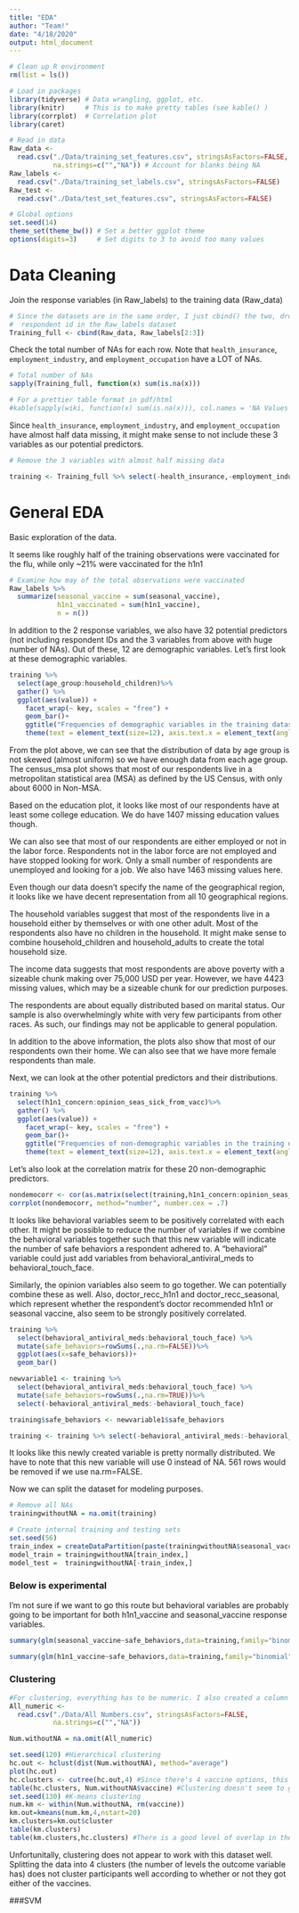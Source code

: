 ```yaml
---
title: "EDA"
author: "Team!"
date: "4/18/2020"
output: html_document
---
```


```r
# Clean up R environment
rm(list = ls())

# Load in packages
library(tidyverse) # Data wrangling, ggplot, etc.
library(knitr)     # This is to make pretty tables (see kable() )
library(corrplot)  # Correlation plot 
library(caret)

# Read in data
Raw_data <- 
  read.csv("./Data/training_set_features.csv", stringsAsFactors=FALSE,
           na.strings=c("","NA")) # Account for blanks being NA
Raw_labels <- 
  read.csv("./Data/training_set_labels.csv", stringsAsFactors=FALSE)
Raw_test <- 
  read.csv("./Data/test_set_features.csv", stringsAsFactors=FALSE)

# Global options
set.seed(14)
theme_set(theme_bw()) # Set a better ggplot theme
options(digits=3)     # Set digits to 3 to avoid too many values
```


# Data Cleaning

Join the response variables (in Raw_labels) to the training data (Raw_data)
```r
# Since the datasets are in the same order, I just cbind() the two, dropping
#  respondent id in the Raw_labels dataset
Training_full <- cbind(Raw_data, Raw_labels[2:3])
```


Check the total number of NAs for each row. Note that `health_insurance`, `employment_industry`, and `employment_occupation` have a LOT of NAs.  

```r
# Total number of NAs
sapply(Training_full, function(x) sum(is.na(x)))

# For a prettier table format in pdf/html
#kable(sapply(wiki, function(x) sum(is.na(x))), col.names = 'NA Values')
```

Since `health_insurance`, `employment_industry`, and `employment_occupation` have almost half data missing, it might make sense to not include these 3 variables as our potential predictors.

```r
# Remove the 3 variables with almost half missing data

training <- Training_full %>% select(-health_insurance,-employment_industry,-employment_occupation)
```

# General EDA
Basic exploration of the data. 

It seems like roughly half of the training observations were vaccinated for the flu, while only ~21% were vaccinated for the h1n1 
```r
# Examine how may of the total observations were vaccinated
Raw_labels %>%
  summarize(seasonal_vaccine = sum(seasonal_vaccine), 
            h1n1_vaccinated = sum(h1n1_vaccine), 
            n = n())
```

In addition to the 2 response variables, we also have 32 potential predictors (not including respondent IDs and the 3 variables from above with huge number of NAs). Out of these, 12 are demographic variables. Let's first look at these demographic variables.

```r

training %>%
  select(age_group:household_children)%>%
  gather() %>% 
  ggplot(aes(value)) +
    facet_wrap(~ key, scales = "free") +
    geom_bar()+
    ggtitle("Frequencies of demographic variables in the training dataset")+
    theme(text = element_text(size=12), axis.text.x = element_text(angle=45, hjust=1))

```

From the plot above, we can see that the distribution of data by age group is not skewed (almost uniform) so we have enough data from each age group. The census_msa plot shows that most of our respondents live in a metropolitan statistical area (MSA) as defined by the US Census, with only about 6000 in Non-MSA.

Based on the education plot, it looks like most of our respondents have at least some college education. We do have 1407 missing education values though.

We can also see that most of our respondents are either employed or not in the labor force. Respondents not in the labor force are not employed and have stopped looking for work. Only a small number of respondents are unemployed and looking for a job. We also have 1463 missing values here.

Even though our data doesn't specify the name of the geographical region, it looks like we have decent representation from all 10 geographical regions.

The household variables suggest that most of the respondents live in a household either by themselves or with one other adult. Most of the respondents also have no children in the household. It might make sense to combine household_children and household_adults to create the total household size.

The income data suggests that most respondents are above poverty with a sizeable chunk making over 75,000 USD per year. However, we have 4423 missing values, which may be a sizeable chunk for our prediction purposes.

The respondents are about equally distributed based on marital status. Our sample is also overwhelmingly white with very few participants from other races. As such, our findings may not be applicable to general population.

In addition to the above information, the plots also show that most of our respondents own their home. We can also see that we have more female respondents than male.

Next, we can look at the other potential predictors and their distributions.

```r

training %>%
  select(h1n1_concern:opinion_seas_sick_from_vacc)%>%
  gather() %>% 
  ggplot(aes(value)) +
    facet_wrap(~ key, scales = "free") +
    geom_bar()+
    ggtitle("Frequencies of non-demographic variables in the training dataset")+
    theme(text = element_text(size=12), axis.text.x = element_text(angle=45, hjust=1))

```

Let's also look at the correlation matrix for these 20 non-demographic predictors.

```r

nondemocorr <- cor(as.matrix(select(training,h1n1_concern:opinion_seas_sick_from_vacc)),method=c("spearman"),use="pairwise.complete.obs")
corrplot(nondemocorr, method="number", number.cex = .7)

```


It looks like behavioral variables seem to be positively correlated with each other. It might be possible to reduce the number of variables if we combine the behavioral variables together such that this new variable will indicate the number of safe behaviors a respondent adhered to. A "behavioral" variable could just add variables from behavioral_antiviral_meds to behavioral_touch_face.

Similarly, the opinion variables also seem to go together. We can potentially combine these as well. Also, doctor_recc_h1n1 and doctor_recc_seasonal, which represent whether the respondent's doctor recommended h1n1 or seasonal vaccine, also seem to be strongly positively correlated.


```r
training %>%
  select(behavioral_antiviral_meds:behavioral_touch_face) %>%
  mutate(safe_behaviors=rowSums(.,na.rm=FALSE))%>%
  ggplot(aes(x=safe_behaviors))+
  geom_bar()

newvariable1 <- training %>%
  select(behavioral_antiviral_meds:behavioral_touch_face) %>%
  mutate(safe_behaviors=rowSums(.,na.rm=TRUE))%>%
  select(-behavioral_antiviral_meds:-behavioral_touch_face)

training$safe_behaviors <- newvariable1$safe_behaviors

training <- training %>% select(-behavioral_antiviral_meds:-behavioral_touch_face)
```

It looks like this newly created variable is pretty normally distributed. We have to note that this new variable will use 0 instead of NA. 561 rows would be removed if we use na.rm=FALSE.

Now we can split the dataset for modeling purposes.

```r
# Remove all NAs
trainingwithoutNA = na.omit(training)

# Create internal training and testing sets
set.seed(56)
train_index = createDataPartition(paste(trainingwithoutNA$seasonal_vaccine, trainingwithoutNA$h1n1_vaccine, sep = ""), p = 0.60, list=FALSE)
model_train = trainingwithoutNA[train_index,]
model_test =  trainingwithoutNA[-train_index,]
```


### Below is experimental

I'm not sure if we want to go this route but behavioral variables are probably going to be important for both h1n1_vaccine and seasonal_vaccine response variables.


```r

summary(glm(seasonal_vaccine~safe_behaviors,data=training,family="binomial"))

summary(glm(h1n1_vaccine~safe_behaviors,data=training,family="binomial"))

```

### Clustering

```r
#For clustering, everything has to be numeric. I also created a column to combine the 2x2 vaccine outcome conditions was just one variable.
All_numeric <- 
  read.csv("./Data/All Numbers.csv", stringsAsFactors=FALSE,
           na.strings=c("","NA"))

Num.withoutNA = na.omit(All_numeric)

set.seed(120) #Hierarchical clustering
hc.out <- hclust(dist(Num.withoutNA), method="average")
plot(hc.out)
hc.clusters <- cutree(hc.out,4) #Since there's 4 vaccine options, this seemed like a logical cut
table(hc.clusters, Num.withoutNA$vaccine) #Clustering doesn't seem to give us any meaningful division by which vaccine participants either did or did not get.
set.seed(130) #K-means clustering
num.km <- within(Num.withoutNA, rm(vaccine))
km.out=kmeans(num.km,4,nstart=20)
km.clusters=km.out$cluster
table(km.clusters)
table(km.clusters,hc.clusters) #There is a good level of overlap in the way the two methods clustered, for example Cluster 2 with K-means is almost completely the same as Cluster 4 from the Hierarchical clustering.

```
Unfortunitally, clustering does not appear to work with this dataset well.  Splitting the data into 4 clusters (the number of levels the outcome variable has) does not cluster participants well according to whether or not they got either of the vaccines.

###SVM
```r

```